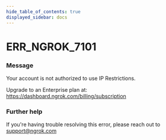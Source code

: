 ```yaml
---
hide_table_of_contents: true
displayed_sidebar: docs
---
```



# ERR_NGROK_7101

### Message

Your account is not authorized to use IP Restrictions.

Upgrade to an Enterprise plan at: https://dashboard.ngrok.com/billing/subscription

### Further help

If you're having trouble resolving this error, please reach out to [support@ngrok.com](mailto:support@ngrok.com?subject=Help%20with%20ERR_NGROK_7101)

<ErrorDetails error="err_ngrok_7101" />
